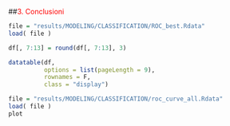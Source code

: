 ##<a name="3_Conclusioni" style="pointer-events: none; cursor: default;" ><font color="red">3. Conclusioni</font></a>

```r

file = "results/MODELING/CLASSIFICATION/ROC_best.Rdata"
load( file )

df[, 7:13] = round(df[, 7:13], 3)

datatable(df, 
          options = list(pageLength = 9), 
          rownames = F, 
          class = "display")
```


```r
file = "results/MODELING/CLASSIFICATION/roc_curve_all.Rdata"
load( file )
plot
```
